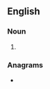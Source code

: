 ==English==

===Noun===
{{head|en|noun plural form}}

# {{plural of|adducer|lang=en}}

===Anagrams===
* {{anagrams|en|a=acddersu|crusaded}}